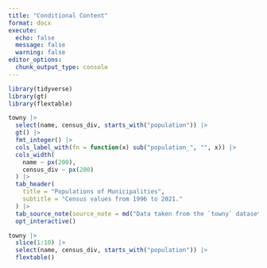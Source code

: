 ```yaml
---
title: "Conditional Content"
format: docx
execute: 
  echo: false
  message: false
  warning: false
editor_options: 
  chunk_output_type: console
---
```


```r
library(tidyverse)
library(gt)
library(flextable)
```

:::{.content-visible when-format="html"}
```r
towny |>
  select(name, census_div, starts_with("population")) |>
  gt() |>
  fmt_integer() |>
  cols_label_with(fn = function(x) sub("population_", "", x)) |>
  cols_width(
    name ~ px(200),
    census_div ~ px(200)
  ) |>
  tab_header(
    title = "Populations of Municipalities",
    subtitle = "Census values from 1996 to 2021."
  ) |>
  tab_source_note(source_note = md("Data taken from the `towny` dataset.")) |>
  opt_interactive()
```
:::


::: {.content-visible when-format="docx"}
```r
towny |>
  slice(1:10) |> 
  select(name, census_div, starts_with("population")) |>
  flextable()
```
:::


